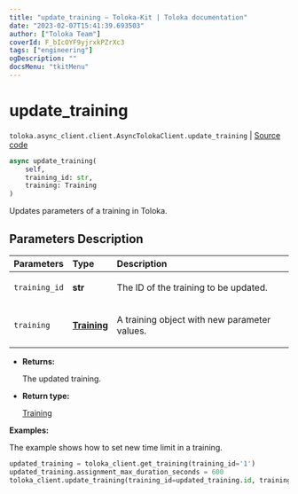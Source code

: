 ```yaml
---
title: "update_training — Toloka-Kit | Toloka documentation"
date: "2023-02-07T15:41:39.693503"
author: ["Toloka Team"]
coverId: F_bIcOYF9yjrxkPZrXc3
tags: ["engineering"]
ogDescription: ""
docsMenu: "tkitMenu"
---
```


# update_training
`toloka.async_client.client.AsyncTolokaClient.update_training` | [Source code](https://github.com/Toloka/toloka-kit/blob/v1.1.3/src/async_client/client.py#L0)

```python
async update_training(
    self,
    training_id: str,
    training: Training
)
```

Updates parameters of a training in Toloka.

## Parameters Description

| Parameters | Type | Description |
| :----------| :----| :-----------|
`training_id`|**str**|<p>The ID of the training to be updated.</p>
`training`|**[Training](/docs/toloka-kit/reference/toloka.client.training.Training)**|<p>A training object with new parameter values.</p>

* **Returns:**

  The updated training.

* **Return type:**

  [Training](/docs/toloka-kit/reference/toloka.client.training.Training)

**Examples:**

The example shows how to set new time limit in a training.

```python
updated_training = toloka_client.get_training(training_id='1')
updated_training.assignment_max_duration_seconds = 600
toloka_client.update_training(training_id=updated_training.id, training=updated_training)
```
